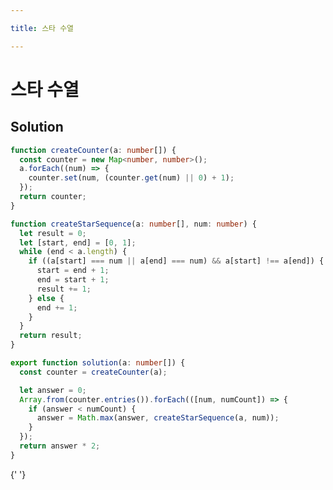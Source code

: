 ```yaml
---

title: 스타 수열

---
```


# 스타 수열

## Solution

```typescript filename="solution.ts" copy
function createCounter(a: number[]) {
  const counter = new Map<number, number>();
  a.forEach((num) => {
    counter.set(num, (counter.get(num) || 0) + 1);
  });
  return counter;
}

function createStarSequence(a: number[], num: number) {
  let result = 0;
  let [start, end] = [0, 1];
  while (end < a.length) {
    if ((a[start] === num || a[end] === num) && a[start] !== a[end]) {
      start = end + 1;
      end = start + 1;
      result += 1;
    } else {
      end += 1;
    }
  }
  return result;
}

export function solution(a: number[]) {
  const counter = createCounter(a);

  let answer = 0;
  Array.from(counter.entries()).forEach(([num, numCount]) => {
    if (answer < numCount) {
      answer = Math.max(answer, createStarSequence(a, num));
    }
  });
  return answer * 2;
}
```

{' '}
<ProblemLink
  codingSite="programmers"
  href="https://programmers.co.kr/learn/courses/30/lessons/70130"
  title="스타 수열"
/>
